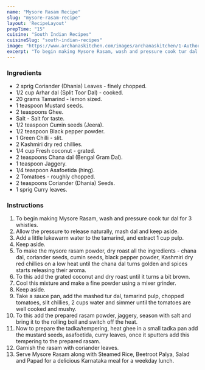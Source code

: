 ---
name: "Mysore Rasam Recipe"
slug: "mysore-rasam-recipe"
layout: 'RecipeLayout'
prepTime: "15"
cuisine: "South Indian Recipes"
cuisineSlug: "south-indian-recipes"
image: "https://www.archanaskitchen.com/images/archanaskitchen/1-Author/nithya.anantham/Mysore_Rasam.jpg"
excerpt: "To begin making Mysore Rasam, wash and pressure cook tur dal for 3 whistles"
---

### Ingredients

- 2 sprig Coriander (Dhania) Leaves - finely chopped.
- 1/2 cup Arhar dal (Split Toor Dal) - cooked.
- 20 grams Tamarind - lemon sized.
- 1 teaspoon Mustard seeds.
- 2 teaspoons Ghee.
- Salt - Salt for taste.
- 1/2 teaspoon Cumin seeds (Jeera).
- 1/2 teaspoon Black pepper powder.
- 1 Green Chilli - slit.
- 2 Kashmiri dry red chillies.
- 1/4 cup Fresh coconut - grated.
- 2 teaspoons Chana dal (Bengal Gram Dal).
- 1 teaspoon Jaggery.
- 1/4 teaspoon Asafoetida (hing).
- 2 Tomatoes - roughly chopped.
- 2 teaspoons Coriander (Dhania) Seeds.
- 1 sprig Curry leaves.

### Instructions

1. To begin making Mysore Rasam, wash and pressure cook tur dal for 3 whistles.
1. Allow the pressure to release naturally, mash dal and keep aside.
1. Add a little lukewarm water to the tamarind, and extract 1 cup pulp.
1. Keep aside.
1. To make the mysore rasam powder, dry roast all the ingredients - chana dal, coriander seeds, cumin seeds, black pepper powder, Kashmiri dry red chillies on a low heat until the chana dal turns golden and spices starts releasing their aroma.
1. To this add the grated coconut and dry roast until it turns a bit brown.
1. Cool this mixture and make a fine powder using a mixer grinder.
1. Keep aside.
1. Take a sauce pan, add the mashed tur dal, tamarind pulp, chopped tomatoes, slit chillies, 2 cups water and simmer until the tomatoes are well cooked and mushy.
1. To this add the prepared rasam powder, jaggery, season with salt and bring it to the rolling boil and switch off the heat.
1. Now to prepare the tadka/tempering, heat ghee in a small tadka pan add the mustard seeds, asafoetida, curry leaves, once it sputters add this tempering to the prepared rasam.
1. Garnish the rasam with coriander leaves.
1. Serve Mysore Rasam along with Steamed Rice, Beetroot Palya, Salad and Papad for a delicious Karnataka meal for a weekday lunch.
